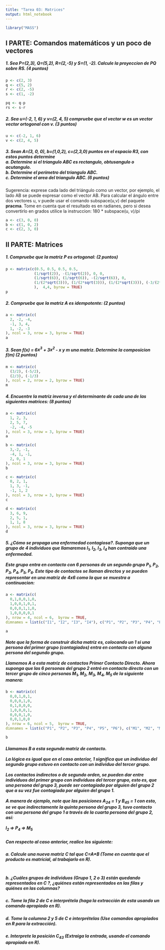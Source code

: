 ```yaml
---
title: "Tarea 03: Matrices"
output: html_notebook
---
```


```r
library("MASS")
```

## I PARTE: Comandos matemáticos y un poco de vectores
##### 1. Sea P=(2,3), Q=(5,2), R=(2,-5) y S=(1, -2). Calcule la proyeccion de PQ sobre RS. (4 puntos)
```r
p <- c(2, 3)
q <- c(5, 2)
r <- c(2, -5) 
s <- c(1, -2)

pq <- q-p
rs <- s-r
```

##### 2. Sea u=(-2, 1, 6) y v=(2, 4, 5) compruebe que el vector w es un vector vector ortogonal con v. (3 puntos)
```r
u <- c(-2, 1, 6)
v <- c(2, 4, 5)


```

##### 3. Sean A=(3, 0, 0), b=(1,0,2), c=(2,3,0) puntos en el espacio R3, con estos puntos determine <br> a. Determine si el triangulo ABC es rectangulo, obtusangulo o acutangulo. <br> b. Determine el perimetro del triangulo ABC. <br> c. Determine el area del triangulo ABC. (6 puntos)

Sugerencia: exprese cada lado del triángulo como un vector, por ejemplo, el lado AB se puede expresar como el vector AB. Para calcular el ángulo entre dos vectores u, v puede usar el comando subspace(u,v) del paquete **pracma**. Tome en cuenta que el resultado es en radianes, pero si desea convertirlo en grados utilice la instruccion: 180 * subspace(u, v)/pi

```r
a <- c(3, 0, 0)
b <- c(1, 0, 2)
c <- c(2, 3, 0)

```
## II PARTE: Matrices

##### 1. Compruebe que la matriz P es ortogonal: (2 puntos)
```r
p <- matrix(c(0.5, 0.5, 0.5, 0.5, 
             (1/sqrt(2)), -(1/sqrt(2)), 0, 0,
             (1/sqrt(6)), (1/sqrt(6)), -(2/sqrt(6)), 0,
             (1/(2*sqrt(3))), (1/(2*sqrt(3))), (1/(2*sqrt(3))), (-3/(2*sqrt(3)))
             ),  4,4, byrow = TRUE)
p
```

##### 2. Compruebe que la matriz A es idempotente: (2 puntos)
```r
a <- matrix(c(
  2, -2, -4,
  -1, 3, 4,
  1, -2, -3
), ncol = 3, nrow = 3, byrow = TRUE)
a
```

##### 3. Sean **f($x$) = 6$x^{3}$ + 3$x^{2}$ - $x$** y $m$ una matriz. Determine la composicion f($m$) (2 puntos)
```r
m <- matrix(c(
  (3/2), (-5/2),
  (2/3), (-1/3)
), ncol = 2, nrow = 2, byrow = TRUE)
m
```

##### 4. Encuentre la matriz inversa y el determinante de cada una de las siguientes matrices: (8 puntos)
```r
a <- matrix(c(
  1, 2, 3,
  2, 5, 7,
  -2, -4, -5
), ncol = 3, nrow = 3, byrow = TRUE)
a
```

```r
b <- matrix(c(
  3,-2, -1,
  -4, 1, -1,
  2, 0, 1
), ncol = 3, nrow = 3, byrow = TRUE)
b
```

```r
c <- matrix(c(
  0, 2, 1,
  1, 3, -1,
  -1, 1, 2
), ncol = 3, nrow = 3, byrow = TRUE)
c
```

```r
d <- matrix(c(
  3, 6, 9,
  2, 5, 1,
  1, 1, 8
), ncol = 3, nrow = 3, byrow = TRUE)
d
```

##### 5. ¿Cómo se propaga una enfermedad contagiosa?. Suponga que un grupo de 4 individuos que llamaremos $I_{1}$, $I_{2}$, $I_{3}$, $I_{4}$ han contraido una enfermedad. <br><br> Este grupo entra en contacto con 6 personas de un segundo grupo $P_{1}$, $P_{2}$, $P_{3}$, $P_{4}$, $P_{5}$, $P_{6}$. Este tipo de contactos se llaman directos y se pueden representar en una matriz de 4x6 como la que se muestra a continuacion:

```r
a <- matrix(c(
  0,1,0,0,1,0,
  1,0,0,1,0,1,
  0,0,0,1,1,0,
  1,0,0,0,0,1
), nrow = 4, ncol = 6,  byrow = TRUE,
dimnames = list(c("I1", "I2", "I3", "I4"), c("P1", "P2", "P3", "P4", "P5", "P6")))

a
```
##### Note que la forma de construir dicha matriz es, colocando un **1** si una persona del primer grupo (contagiados) entra en contacto con alguna persona del segundo grupo. <br> <br> Llamemos A a esta matriz de contactos Primer Contacto Directo. Ahora suponga que las 6 personas del grupo 2 entró en contacto directo con un tercer grupo de cinco personas $M_{1}$, $M_{2}$, $M_{3}$, $M_{4}$, $M_{5}$ de la siguiente manera:

```r
b <- matrix(c(
  0,0,1,0,1,
  0,0,0,1,0,
  0,1,0,0,0,
  1,0,0,0,1,
  0,0,0,1,0,
  0,0,1,0,0
), nrow = 6, ncol = 5,  byrow = TRUE,
dimnames = list(c("P1", "P2", "P3", "P4", "P5", "P6"), c("M1", "M2", "M3", "M4", "M5")))

b
```

##### Llamamos B a esta segunda matriz de contacto. <br> <br> La lógica es igual que en el caso anterior, 1 significa que un individuo del segundo grupo estuvo en contacto con un individuo del tercer grupo. <br> <br>Los contactos indirectos o de segundo orden, se pueden dar entre individuos del primer grupo con individuos del tercer grupo, esto es, que una persona del grupo 3, puede ser contagiada por alguien del grupo 2 que a su vez fue contagiada por alguien del grupo 1. <br> <br> A manera de ejemplo, note que las posiciones **$A_{24}$ = 1** y **$B_{45}$ = 1** con esto, se ve que indirectamente la quinta persona del grupo 3, tuvo contacto con una persona del grupo 1 a través de la cuarta persona del grupo 2, así: <br> <br> **$I_{2}$** => **$P_{4}$** => **$M_{5}$** 

##### Con respecto al caso anterior, realice los siguiente:
##### a. Calcule una nueva matriz C tal que C=A*B  (Tome en cuenta que el producto es matricial, al trabajarlo en R). 
```r

```
##### b. ¿Cuáles grupos de individuos (Grupo 1, 2 o 3) están quedando representados en C ?, ¿quiénes están representados en las filas y quiénes en las columnas?
##### c. Tome la fila 2 de C e interprétela (haga la extracción de esta usando un comando apropiado en R).
##### d. Tome la columna 2 y 5 de C e interprételas (Use comandos apropiados en R para la extracción).
##### e. Interprete la posición $C_{43}$ (Extraiga la entrada, usando el comando apropiado en R).